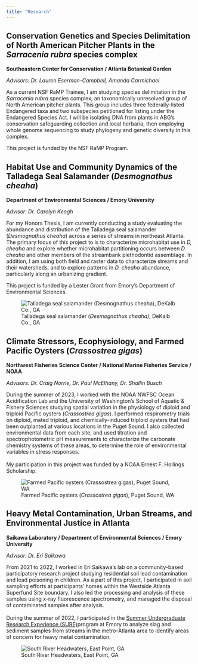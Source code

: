 ```yaml
---
title: "Research"
---
```


## Conservation Genetics and Species Delimitation of North American Pitcher Plants in the *Sarracenia rubra* species complex

**Southeastern Center for Conservation / Atlanta Botanical Garden**

*Advisors: Dr. Lauren Eserman-Campbell, Amanda Carmichael*

As a current NSF RaMP Trainee, I am studying species delimitation in the *Sarracenia rubra* species complex, an taxonomically unresolved group of North American pitcher plants. This group includes three federally-listed Endangered taxa and two subspecies petitioned for listing under the Endangered Species Act. I will be isolating DNA from plants in ABG's conservation safeguarding collection and local herbaria, then employing whole genome sequencing to study phylogeny and genetic diversity in this complex. 

This project is funded by the NSF RaMP Program.


## Habitat Use and Community Dynamics of the Talladega Seal Salamander (*Desmognathus cheaha*)

**Department of Environmental Sciences / Emory University**

*Advisor: Dr. Carolyn Keogh*

For my Honors Thesis, I am currently conducting a study evaluating the abundance and distribution of the Talladega seal salamander (*Desmognathus cheaha*) across a series of streams in northeast Atlanta. The primary focus of this project to is to characterize microhabitat use in *D, cheaha* and explore whether microhabitat partitioning occurs between *D. cheaha* and other members of the streambank plethodontid assemblage. In addition, I am using both field and raster data to characterize streams and their watersheds, and to explore patterns in *D. cheaha* abundance, particularly along an urbanizing gradient.

This project is funded by a Lester Grant from Emory's Department of Environmental Sciences.

![Talladega seal salamander (*Desmognathus cheaha)*, DeKalb Co., GA](images/Desmognathus_cheaha_2023-12-03.JPG)

## Climate Stressors, Ecophysiology, and Farmed Pacific Oysters (*Crassostrea gigas*)

**Northwest Fisheries Science Center / National Marine Fisheries Service / NOAA**

*Advisors: Dr. Craig Norrie, Dr. Paul McElhany, Dr. Shallin Busch*

During the summer of 2023, I worked with the NOAA NWFSC Ocean Acidification Lab and the University of Washington's School of Aquatic & Fishery Sciences studying spatial variation in the physiology of diploid and triploid Pacific oysters (*Crassostrea gigas*). I performed respirometry trials on diploid, mated triploid, and chemically-induced triploid oysters that had been outplanted at various locations in the Puget Sound. I also collected environmental data from each site, and used titration and spectrophotometric pH measurements to characterize the carbonate chemistry systems of these areas, to determine the role of environmental variables in stress responses.\
\
My participation in this project was funded by a NOAA Ernest F. Hollings Scholarship.

![Farmed Pacific oysters (*Crassostrea gigas*), Puget Sound, WA](images/Crassostrea_gigas_06-09-2023.JPG)

## Heavy Metal Contamination, Urban Streams, and Environmental Justice in Atlanta

**Saikawa Laboratory / Department of Environmental Sciences / Emory University**

*Advisor: Dr. Eri Saikawa*

From 2021 to 2022, I worked in Eri Saikawa's lab on a community-based participatory research project studying residential soil lead contamination and lead poisoning in children. As a part of this project, I participated in soil sampling efforts at participants' homes within the Westside Atlanta Superfund Site boundary. I also led the processing and analysis of these samples using x-ray fluorescence spectrometry, and managed the disposal of contaminated samples after analysis.\
\
During the summer of 2022, I participated in the [Summer Undergraduate Research Experience (SURE)](https://college.emory.edu/undergraduate-research/summer/index.html)program at Emory to analyze slag and sediment samples from streams in the metro-Atlanta area to identify areas of concern for heavy metal contamination.

![South River Headwaters, East Point, GA](images/South_River_headwaters_15-06-2022.JPG)
